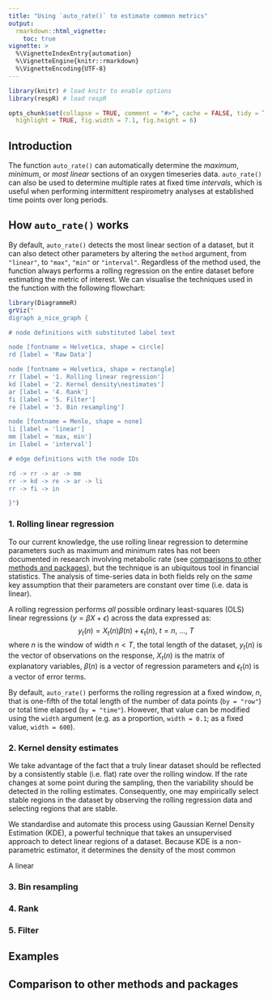```yaml
---
title: "Using `auto_rate()` to estimate common metrics"
output:
  rmarkdown::html_vignette:
    toc: true
vignette: >
  %\VignetteIndexEntry{automation}
  %\VignetteEngine{knitr::rmarkdown}
  %\VignetteEncoding{UTF-8}
---
```


```r
library(knitr) # load knitr to enable options
library(respR) # load respR

opts_chunk$set(collapse = TRUE, comment = "#>", cache = FALSE, tidy = TRUE,
  highlight = TRUE, fig.width = 7.1, fig.height = 6)
```

## Introduction

The function `auto_rate()` can automatically determine the *maximum*, *minimum*, or *most linear* sections of an oxygen timeseries data. `auto_rate()` can also be used to determine multiple rates at fixed time *intervals*, which is useful when performing intermittent respirometry analyses at established time points over long periods.

<!-- ### Working in the Tidyverse -->

<!-- `respR` integrates nicely in the [Tidyverse](https://www.tidyverse.org/), specifically with `dplyr` functions e.g. `select()`, `filter()` and `mutate()`, and `magrittr` pipe operators ("`%>%`") to clearly express workflows in an organised sequence. For more information about using pipes in particular, see the ["Pipes" chapter](http://r4ds.had.co.nz/pipes.html) in the online R for Data Science book. -->

<!-- We load the data, `sardine.rd`, which contains approximately 2.1 hours (7,513 data points) of a single respirometry experiment. -->

<!-- ```{r} -->
<!-- library(respR) -->
<!-- data("sardine.rd") -->
<!-- ?sardine.rd # run this to see notes about the dataset -->
<!-- ``` -->

## How `auto_rate()` works

By default, `auto_rate()` detects the most linear section of a dataset, but it can also detect other parameters by altering the `method` argument, from `"linear"`, to `"max"`, `"min"` or `"interval"`. Regardless of the method used, the function always performs a rolling regression on the entire dataset before estimating the metric of interest. We can visualise the techniques used in the function with the following flowchart: 

```r
library(DiagrammeR)
grViz("
digraph a_nice_graph {

# node definitions with substituted label text

node [fontname = Helvetica, shape = circle]        
rd [label = 'Raw Data']

node [fontname = Helvetica, shape = rectangle]        
rr [label = '1. Rolling linear regression']
kd [label = '2. Kernel density\nestimates']
ar [label = '4. Rank']
fi [label = '5. Filter']
re [label = '3. Bin resampling']

node [fontname = Menlo, shape = none]
li [label = 'linear']
mm [label = 'max, min']
in [label = 'interval']

# edge definitions with the node IDs

rd -> rr -> ar -> mm
rr -> kd -> re -> ar -> li
rr -> fi -> in

}")
```


### 1. Rolling linear regression

To our current knowledge, the use rolling linear regression to determine parameters such as maximum and minimum rates has not been documented in research involving metabolic rate (see [comparisons to other methods and packages](#compare)), but the technique is an ubiquitous tool in financial statistics. The analysis of time-series data in both fields rely on the *same* key assumption that their parameters are constant over time (i.e. data is linear). 

A rolling regression performs *all* possible ordinary least-squares (OLS) linear regressions $(y = \beta X + \epsilon)$ across the data expressed as: $$y_t(n) = X_t(n) \beta (n) + \epsilon_t(n), \ t = n,\ ...,\ T$$ where $n$ is the window of width $n < T$, the total length of the dataset, $y_t(n)$ is the vector of observations on the response, $X_t(n)$ is the matrix of explanatory variables, $\beta (n)$ is a vector of regression parameters and $\epsilon_t(n)$ is a vector of error terms.

By default, `auto_rate()` performs the rolling regression at a fixed window, $n$, that is one-fifth of the total length of the number of data points (`by = "row"`) or total time elapsed (`by = "time"`). However, that value can be modified using the `width` argument (e.g. as a proportion, `width = 0.1`; as a fixed value, `width = 600`).


<!-- Any value less than 1 is automatically assumed to define a proportion, and is multiplied by the total number of samples (or total time elapsed) in the data before it is used.  -->


### 2. Kernel density estimates



We take advantage of the fact that a truly linear dataset should be reflected by a consistently stable (i.e. flat) rate over the rolling window. If the rate changes at some point during the sampling, then the variability should be detected in the rolling estimates. Consequently, one may empirically select stable regions in the dataset by observing the rolling regression data and selecting regions that are stable. 

We standardise and automate this process using Gaussian Kernel Density Estimation (KDE), a powerful technique that takes an unsupervised approach to detect linear regions of a dataset. Because KDE is a non-parametric estimator, it determines the density of the most common 

A linear 


### 3. Bin resampling

### 4. Rank

### 5. Filter

## Examples

## Comparison to other methods and packages {#compare}

